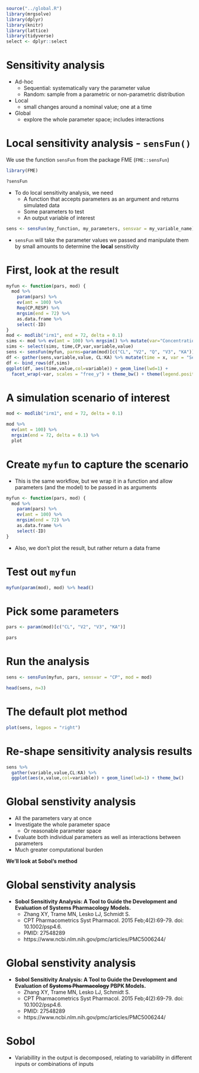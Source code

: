 
```r
source("../global.R")
library(mrgsolve)
library(dplyr)
library(knitr)
library(lattice)
library(tidyverse)
select <- dplyr::select
```


# Sensitivity analysis

- Ad-hoc
  - Sequential: systematically vary the parameter value
  - Random: sample from a parametric or non-parametric distribution
- Local
    - small changes around a nominal value; one at a time
- Global
    - explore the whole parameter space; includes interactions


# Local sensitivity analysis - `sensFun()`

We use the function `sensFun` from the package FME (`FME::sensFun`)

```r
library(FME)
```


```r
?sensFun
```

- To do local sensitivity analysis, we need 
    - A function that accepts parameters as an argument and 
      returns simulated data
    - Some parameters to test
    - An output variable of interest

```r
sens <- sensFun(my_function, my_parameters, sensvar = my_variable_name)
```

- `sensFun` will take the parameter values we passed and manipulate them by 
  small amounts to determine the __local__ sensitivity

# First, look at the result


```r
myfun <- function(pars, mod) {
  mod %>% 
    param(pars) %>% 
    ev(amt = 100) %>% 
    Req(CP,RESP) %>%
    mrgsim(end = 72) %>%
    as.data.frame %>% 
    select(-ID)
}
mod <- modlib("irm1", end = 72, delta = 0.1)
sims <- mod %>% ev(amt = 100) %>% mrgsim() %>% mutate(var="Concentration",variable="CP",value=CP)
sims <- select(sims, time,CP,var,variable,value)
sens <- sensFun(myfun, parms=param(mod)[c("CL", "V2", "Q", "V3", "KA")],mod=mod,sensvar="CP")
df <- gather(sens,variable,value, CL:KA) %>% mutate(time = x, var = "Sensitivity")
df <- bind_rows(df,sims)               
ggplot(df, aes(time,value,col=variable)) + geom_line(lwd=1) + 
  facet_wrap(~var, scales = "free_y") + theme_bw() + theme(legend.position="top")
```




# A simulation scenario of interest

```r
mod <- modlib("irm1", end = 72, delta = 0.1)

mod %>%
  ev(amt = 100) %>% 
  mrgsim(end = 72, delta = 0.1) %>% 
  plot
```


# Create `myfun` to capture the scenario

- This is the same workflow, but we wrap it in a function and allow
parameters (and the model) to be passed in as arguments

```r

myfun <- function(pars, mod) {
  mod %>% 
    param(pars) %>% 
    ev(amt = 100) %>% 
    mrgsim(end = 72) %>%
    as.data.frame %>% 
    select(-ID)
}
```

- Also, we don't plot the result, but rather return a data frame 


# Test out `myfun`
```r
myfun(param(mod), mod) %>% head()
```

# Pick some parameters
```r
pars <- param(mod)[c("CL", "V2", "V3", "KA")]

pars
```


# Run the analysis
```r
sens <- sensFun(myfun, pars, sensvar = "CP", mod = mod)

head(sens, n=3)
```

# The default plot method
```r
plot(sens, legpos = "right")

```

# Re-shape sensitivity analysis results
```r
sens %>% 
  gather(variable,value,CL:KA) %>% 
  ggplot(aes(x,value,col=variable)) + geom_line(lwd=1) + theme_bw()

```

# Global senstivity analysis

- All the parameters vary at once
- Investigate the whole parameter space
    - Or reasonable parameter space
- Evaluate both individual parameters as well as interactions between parameters
- Much greater computational burden


__We'll look at Sobol's method__


# Global senstivity analysis


- __Sobol Sensitivity Analysis: A Tool to Guide the Development and Evaluation of 
Systems Pharmacology Models.__
    - Zhang XY, Trame MN, Lesko LJ, Schmidt S.
    - CPT Pharmacometrics Syst Pharmacol. 2015 Feb;4(2):69-79. doi: 10.1002/psp4.6.
    - PMID: 27548289 
    - https://www.ncbi.nlm.nih.gov/pmc/articles/PMC5006244/

# Global senstivity analysis


- __Sobol Sensitivity Analysis: A Tool to Guide the Development and Evaluation of 
~~Systems Pharmacology~~ PBPK Models.__
    - Zhang XY, Trame MN, Lesko LJ, Schmidt S.
    - CPT Pharmacometrics Syst Pharmacol. 2015 Feb;4(2):69-79. doi: 10.1002/psp4.6.
    - PMID: 27548289 
    - https://www.ncbi.nlm.nih.gov/pmc/articles/PMC5006244/

# Sobol

- Variabillity in the output is decomposed, relating to variability in 
  different inputs or combinations of inputs

